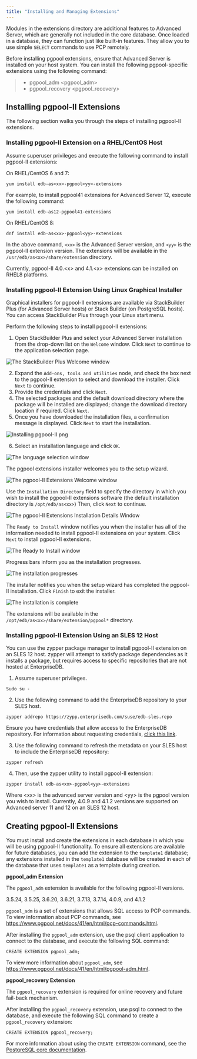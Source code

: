 ```yaml
---
title: "Installing and Managing Extensions"
---
```


<div id="extensions" class="registered_link"></div>


Modules in the extensions directory are additional features to Advanced Server, which are generally not included in the core database. Once loaded in a database, they can function just like built-in features. They allow you to use simple `SELECT` commands to use PCP remotely.

Before installing pgpool extensions, ensure that Advanced Server is installed on your host system. You can install the following pgpool-specific extensions using the following command:

>   - <span class="title-ref">pgpool_adm \<pgpool_adm\></span>
>   - <span class="title-ref">pgpool_recovery \<pgpool_recovery\></span>

## Installing pgpool-II Extensions

The following section walks you through the steps of installing pgpool-II extensions.

### Installing pgpool-II Extension on a RHEL/CentOS Host

Assume superuser privileges and execute the following command to install pgpool-II extensions:

On RHEL/CentOS 6 and 7:

``` text
yum install edb-as<xx>-pgpool<yy>-extensions
```

For example, to install pgpool41 extensions for Advanced Server 12, execute the following command:

``` text
yum install edb-as12-pgpool41-extensions
```

On RHEL/CentOS 8:

``` text
dnf install edb-as<xx>-pgpool<yy>-extensions
```

In the above command, `<xx>` is the Advanced Server version, and `<yy>` is the pgpool-II extension version. The extensions will be available in the `/usr/edb/as<xx>/share/extension` directory.

Currently, pgpool-II 4.0.\<x\> and 4.1.\<x\> extensions can be installed on RHEL8 platforms.

### Installing pgpool-II Extension Using Linux Graphical Installer

Graphical installers for pgpool-II extensions are available via StackBuilder Plus (for Advanced Server hosts) or Stack Builder (on PostgreSQL hosts). You can access StackBuilder Plus through your Linux start menu.

Perform the following steps to install pgpool-II extensions:

1.  Open StackBuilder Plus and select your Advanced Server installation from the drop-down list on the `Welcome` window. Click `Next` to continue to the application selection page.

![*The StackBuilder Plus Welcome window*](images/welcome.png)

2.  Expand the `Add-ons, tools and utilities` node, and check the box next to the pgpool-II extension to select and download the installer. Click `Next` to continue.
3.  Provide the credentials and click `Next`.
4.  The selected packages and the default download directory where the package will be installed are displayed; change the download directory location if required. Click `Next`.
5.  Once you have downloaded the installation files, a confirmation message is displayed. Click `Next` to start the installation.

![*Installing pgpool-II png*](images/installing_pgpoool.png)

6.  Select an installation language and click `OK`.

![*The language selection window*](images/language_selection.png)

The pgpool extensions installer welcomes you to the setup wizard.

![*The pgpool-II Extensions Welcome window*](images/pg1.png)

Use the `Installation Directory` field to specify the directory in which you wish to install the pgpool-II extensions software (the default installation directory is `/opt/edb/as<xx>`) Then, click `Next` to continue.

![*The pgpool-II Extensions Installation Details Window*](images/pg2.png)

The `Ready to Install` window notifies you when the installer has all of the information needed to install pgpool-II extensions on your system. Click `Next` to install pgpool-II extensions.

![*The Ready to Install window*](images/pg3.png)

Progress bars inform you as the installation progresses.

![*The installation progresses*](images/pg4.png)

The installer notifies you when the setup wizard has completed the pgpool-II installation. Click `Finish` to exit the installer.

![*The installation is complete*](images/pg5.png)

The extensions will be available in the `/opt/edb/as<xx>/share/extension/pgpool*` directory.

<div id="installing_extensions_using_the_SLES_host" class="registered_link"></div>

### Installing pgpool-II Extension Using an SLES 12 Host

You can use the zypper package manager to install pgpool-II extension on an SLES 12 host. zypper will attempt to satisfy package dependencies as it installs a package, but requires access to specific repositories that are not hosted at EnterpriseDB.

1.  Assume superuser privileges.

<!-- end list -->

``` text
Sudo su -
```

2.  Use the following command to add the EnterpriseDB repository to your SLES host.

<!-- end list -->

``` text
zypper addrepo https://zypp.enterprisedb.com/suse/edb-sles.repo
```

Ensure you have credentials that allow access to the EnterpriseDB repository. For information about requesting credentials, [click this link](https://info.enterprisedb.com/rs/069-ALB-339/images/Repository%20Access%2004-09-2019.pdf).

3.  Use the following command to refresh the metadata on your SLES host to include the EnterpriseDB repository:

<!-- end list -->

``` text
zypper refresh
```

4.  Then, use the zypper utility to install pgpool-II extension:

<!-- end list -->

``` text
zypper install edb-as<xx>-pgpool<yy>-extensions
```

Where \<xx\> is the advanced server version and \<yy\> is the pgpool version you wish to install. Currently, 4.0.9 and 4.1.2 versions are supported on Advanced server 11 and 12 on an SLES 12 host.

## Creating pgpool-II Extensions

You must install and create the extensions in each database in which you will be using pgpool-II functionality. To ensure all extensions are available for future databases, you can add the extension to the `template1` database; any extensions installed in the `template1` database will be created in each of the database that uses `template1` as a template during creation.

**pgpool_adm Extension**

<div id="pgpool_adm" class="registered_link"></div>

The `pgpool_adm` extension is available for the following pgpool-II versions.

3.5.24, 3.5.25, 3.6.20, 3.6.21, 3.7.13, 3.7.14, 4.0.9, and 4.1.2

`pgpool_adm` is a set of extensions that allows SQL access to PCP commands. To view information about PCP commands, see <https://www.pgpool.net/docs/41/en/html/pcp-commands.html>.

After installing the `pgpool_adm` extension, use the psql client application to connect to the database, and execute the following SQL command:

``` text
CREATE EXTENSION pgpool_adm;
```

To view more information about `pgpool_adm`, see <https://www.pgpool.net/docs/41/en/html/pgpool-adm.html>.

**pgpool_recovery Extension**

<div id="pgpool_recovery" class="registered_link"></div>

The `pgpool_recovery` extension is required for online recovery and future fail-back mechanism.

After installing the `pgpool_recovery` extension, use psql to connect to the database, and execute the following SQL command to create a `pgpool_recovery` extension:

``` text
CREATE EXTENSION pgpool_recovery;
```

For more information about using the `CREATE EXTENSION` command, see the [PostgreSQL core documentation](https://www.postgresql.org/docs/12/static/sql-createextension.html).
